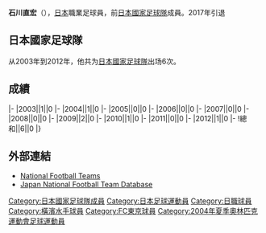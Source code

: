 {{noteta|G1=足球}}{{infobox Football biography
|name=石川直宏
|image=[[File:Naohiro_Nishikawa_FC_Tokyo_Nabisco_Cup.jpg|200px]]
|fullname=石川直宏
|birth_date={{Birth date and age|1981|5|12}}
|cityofbirth=[[神奈川縣|神奈川縣]]
|countryofbirth=[[日本|日本]]
|height=
|position=[[中场|中场]]
|currentclub=[[FC東京|FC東京]]
|years=2000-2002<br/>2002-2017
|clubs=[[橫濱水手|橫濱水手]]<br/>[[FC東京|FC東京]]
|caps(goals)=
|nationalyears=2003-2012
|nationalteam=[[日本國家足球隊|日本]]
|nationalcaps(goals)=6 (0)
}}
'''石川直宏'''（{{Bd|1981年|5月12日||}}），[[日本|日本]]職業足球員，前[[日本國家足球隊|日本國家足球隊]]成員。2017年引退

==日本國家足球隊==
从2003年到2012年，他共为[[日本國家足球隊|日本國家足球隊]]出场6次。

==成績==
{{noteta|G1=足球}}{{Football player national team statistics|JPN}}
|-
|2003||1||0
|-
|2004||1||0
|-
|2005||0||0
|-
|2006||0||0
|-
|2007||0||0
|-
|2008||0||0
|-
|2009||2||0
|-
|2010||1||0
|-
|2011||0||0
|-
|2012||1||0
|-
!總和||6||0
|}

==外部連結==
{{Reflist}}
*[http://www.national-football-teams.com/v2/player.php?id=30518 National Football Teams] {{Wayback|url=http://www.national-football-teams.com/v2/player.php?id=30518 |date=20130402213822 }}
*[https://web.archive.org/web/20131029201056/http://www.japannationalfootballteam.com/en/players/ishikawa_naohiro.html Japan National Football Team Database]

{{2001年世界青年錦標賽日本参赛名单}}
{{2004年奥运会男子足球日本参赛名单}}

{{Authority control}}
[[Category:日本國家足球隊成員|Category:日本國家足球隊成員]]
[[Category:日本足球運動員|Category:日本足球運動員]]
[[Category:日職球員|Category:日職球員]]
[[Category:橫濱水手球員|Category:橫濱水手球員]]
[[Category:FC東京球員|Category:FC東京球員]]
[[Category:2004年夏季奧林匹克運動會足球運動員|Category:2004年夏季奧林匹克運動會足球運動員]]


{{Japan-sport-bio-stub}}
{{Soccer-player-stub}}